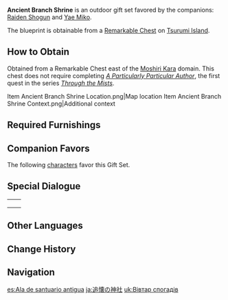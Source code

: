 {{Furnishing Infobox
|id             = 350051
|image          = Furnishing Set Ancient Branch Shrine Display.png
|category       = Outdoor Set
|subcategory    = Gift Set
|quality        = 4
|adeptal_energy = 1,030
|description    = The architectural design, the bright red paint, and the overall layout of the serene and beautiful shrine comes in the same style as the [[Grand Narukami Shrine]]. It serves as a place of meditation for mortals, but for [[Raiden Shogun|Her Excellency the Shogun]], the sight of it was enough to form a hazy, but vivid memory of a bygone era...
|mention        = Raiden Shogun
|blueprint      = Remarkable Chest
}}
'''Ancient Branch Shrine''' is an outdoor gift set favored by the companions: [[Raiden Shogun]] and [[Yae Miko]].

The blueprint is obtainable from a [[Remarkable Chest]] on [[Tsurumi Island]].

==How to Obtain==
Obtained from a Remarkable Chest east of the [[Moshiri Kara]] domain. This chest does not require completing ''[[A Particularly Particular Author]]'', the first quest in the series ''[[Through the Mists]]''.
<gallery>
Item Ancient Branch Shrine Location.png|Map location
Item Ancient Branch Shrine Context.png|Additional context
</gallery>

==Required Furnishings==
{{Recipe
|type = Gift Set
|Cleansing Shrine = 1
|The Aster's Sigh = 1
|Yumemiru "Seiken" Offering Box = 1
|White Fish Tallow Candle: Evenlight = 3
|Foundations of Stone: Double-Time = 2
|Foundations of Stone: Timely Arrival = 2
|Foundations of Stone: Path of Cultivation = 1
|Fortune Slip Stand: Omen-Reader = 1
|"Seal of the Provisional Head Priestess" = 1
|Sappan and Vermilion Enjoined = 1
|The Red Kite's Waking and Sleeping = 2
|Yumemiru "Saikyo" Fortune Slip Hanger = 1
|Sky Kitsune Statue: Hakushin's Legacy = 2
|Yumemiru "Kuukai" Street Lamp = 2
|sort = Cleansing Shrine;The Aster's Sigh;Yumemiru "Seiken" Offering Box;White Fish Tallow Candle: Evenlight;Foundations of Stone: Double-Time;Foundations of Stone: Timely Arrival;Foundations of Stone: Path of Cultivation;Fortune Slip Stand: Omen-Reader;"Seal of the Provisional Head Priestess";Sappan and Vermilion Enjoined;The Red Kite's Waking and Sleeping;Yumemiru "Saikyo" Fortune Slip Hanger;Sky Kitsune Statue: Hakushin's Legacy;Yumemiru "Kuukai" Street Lamp
|yield = 0
}}

==Companion Favors==
The following [[characters]] favor this Gift Set.
{{Companion/Header}}
{{Companion
|character = Raiden Shogun
|rewards = {{Card|Primogem|20}}{{Card|Vajrada Amethyst Fragment|1}}{{Card|Mora|20,000}}
}}
{{Companion
|character = Yae Miko
|rewards = {{Card|Primogem|20}}{{Card|Vajrada Amethyst Fragment|1}}{{Card|Mora|20,000}}
}}
{{Companion/Footer}}

==Special Dialogue==
{{HousingCompanion|favorite}}

{| class="wikitable"
|-
|{{Card|character = Raiden Shogun}}||{{Transclude|Raiden Shogun/Companion|Ancient Branch Shrine}}
|-
|{{Card|character = Yae Miko}}||{{Transclude|Yae Miko/Companion|Ancient Branch Shrine}}
|-
|}

==Other Languages==
{{Other Languages
|en      = Ancient Branch Shrine
|zhs     = 枝社旧绪
|zhs_rm  = Zhī Shè Jiù Xù
|zht     = 枝社舊緒
|zht_rm  = Zhī Shè Jiù Xù
|zh_tl   = Old Emotions of the {{w|Setsumatsusha}}
|ja      = 追懐の神社
|ja_rm   = Tsuikai no Jinja
|ja_tl   = Shrine of Reminiscence
|ko      = 지부 신사의 추억
|ko_rm   = Jibu Sinsa-ui Chueok
|ko_tl   = Memory of Jibu Shrine
|es      = Ala de santuario antigua
|es_tl   = Ancient Shrine Wing
|fr      = Sanctuaire de la branche antique
|fr_tl   = Shrine of the Ancient Branch
|ru      = Святилище древней ветви
|ru_tl   = Ancient Branch Shrine
|th      = ศาลเจ้าเคล้าอดีต
|th_rm   = 
|th_tl   = 
|vi      = Cảnh Cổ Đền Xưa
|vi_tl   = 
|de      = Schrein des Alten Zweiges
|de_tl   = Shrine of the Old Branch
|id      = Kuil Kenangan
|id_tl   = Nostalgic Shrine
|pt      = Ala Antiga do Santuário
|pt_tl   = 
|tr      = Kadim Dallar Tapınağı
|tr_tl   = 
|it      = Santuario del ramo antico
|it_tl   = 
}}

==Change History==
{{Change History|2.2}}

==Navigation==
{{Furnishing Navbox/Sets|type=gift}}

[[es:Ala de santuario antigua]]
[[ja:追懐の神社]]
[[uk:Вівтар спогадів]]